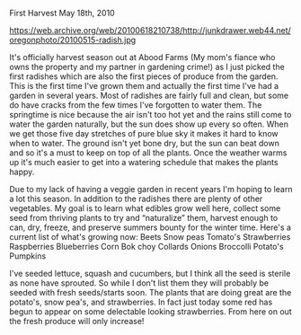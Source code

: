 First Harvest
May 18th, 2010

https://web.archive.org/web/20100618210738/http://junkdrawer.web44.net/oregonphoto/20100515-radish.jpg

It's officially harvest season out at Abood Farms (My mom's fiance who owns the property and my partner in gardening crime!) as I just picked the first radishes which are also the first pieces of produce from the garden. This is the first time I've grown them and actually the first time I've had a garden in several years. Most of radishes are fairly full and clean, but some do have cracks from the few times I've forgotten to water them. The springtime is nice because the air isn't too hot yet and the rains still come to water the garden naturally, but the sun does show up every so often. When we get those five day stretches of pure blue sky it makes it hard to know when to water. The ground isn't yet bone dry, but the sun can beat down and so it's a must to keep on top of all the plants. Once the weather warms up it's much easier to get into a watering schedule that makes the plants happy.

Due to my lack of having a veggie garden in recent years I'm hoping to learn a lot this season. In addition to the radishes there are plenty of other vegetables. My goal is to learn what edibles grow well here, collect some seed from thriving plants to try and “naturalize” them, harvest enough to can, dry, freeze, and preserve summers bounty for the winter time. Here's a current list of what's growing now:
Beets
Snow peas
Tomato's
Strawberries
Raspberries
Blueberries
Corn
Bok choy
Collards
Onions
Broccolli
Potato's
Pumpkins

I've seeded lettuce, squash and cucumbers, but I think all the seed is sterile as none have sprouted. So while I don't list them they will probably be seeded with fresh seeds/starts soon. The plants that are doing great are the potato's, snow pea's, and strawberries. In fact just today some red has begun to appear on some delectable looking strawberries. From here on out the fresh produce will only increase!
